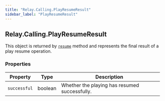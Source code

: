 ```yaml
---
title: "Relay.Calling.PlayResumeResult"
sidebar_label: "PlayResumeResult"
---
```


[resume]: /sdks/reference/realtime-sdk/v2/sdks/python/calling/actions/play#resume

## Relay.Calling.PlayResumeResult

This object is returned by [`resume`][resume] method and represents the final result of a play resume operation.

### Properties

| Property | Type | Description |
| -------- | ---- | ----------- |
| `successful` | boolean | Whether the playing has resumed successfully. |